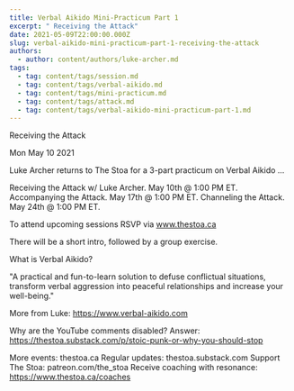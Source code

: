 ```yaml
---
title: Verbal Aikido Mini-Practicum Part 1
excerpt: " Receiving the Attack"
date: 2021-05-09T22:00:00.000Z
slug: verbal-aikido-mini-practicum-part-1-receiving-the-attack
authors:
  - author: content/authors/luke-archer.md
tags:
  - tag: content/tags/session.md
  - tag: content/tags/verbal-aikido.md
  - tag: content/tags/mini-practicum.md
  - tag: content/tags/attack.md
  - tag: content/tags/verbal-aikido-mini-practicum-part-1.md
---
```




 Receiving the Attack

Mon May 10 2021

Luke Archer returns to The Stoa for a 3-part practicum on Verbal Aikido ...

Receiving the Attack w/ Luke Archer. May 10th @ 1:00 PM ET. 
Accompanying the Attack. May 17th @ 1:00 PM ET.
Channeling the Attack. May 24th @ 1:00 PM ET.

To attend upcoming sessions RSVP via www.thestoa.ca 

There will be a short intro, followed by a group exercise. 

What is Verbal Aikido?

"A practical and fun-to-learn solution to defuse conflictual situations, transform verbal aggression into peaceful relationships and increase your well-being."

More from Luke: https://www.verbal-aikido.com

Why are the YouTube comments disabled? Answer: https://thestoa.substack.com/p/stoic-punk-or-why-you-should-stop

More events: thestoa.ca
Regular updates: thestoa.substack.com
Support The Stoa: patreon.com/the_stoa
Receive coaching with resonance: https://www.thestoa.ca/coaches


